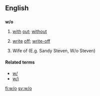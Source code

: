 ==English==

==={{abbreviation}}===
'''w/o'''

# [[with]] [[out]]; [[without]]
# {{context|finance|insurance}} [[write]] [[off]]; [[write-off]]
# Wife of (E.g. Sandy Steven, W/o Steven)

====Related terms====
* [[w/]]
* [[w/i]]

[[fi:w/o]]
[[sv:w/o]]
